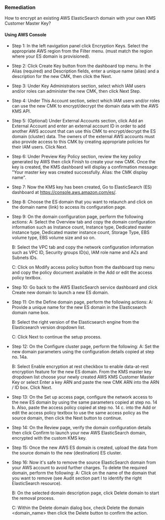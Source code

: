 ### Remediation

How to encrypt an existing AWS ElasticSearch domain with your own KMS Customer Master Key?

#### Using AWS Console

- Step 1: In the left navigation panel click Encryption Keys. Select the appropriate AWS region from the Filter menu. (must match the region where your ES domain is provisioned).

- Step 2: Click Create Key button from the dashboard top menu. In the Alias (required) and Description fields, enter a unique name (alias) and a description for the new CMK, then click the Next.

- Step 3: Under Key Administrators section, select which IAM users and/or roles can administer the new CMK, then click Next Step.

- Step 4: Under This Account section, select which IAM users and/or roles can use the new CMK to encrypt/decrypt the domain data with the AWS KMS API.

- Step 5: (Optional) Under External Accounts section, click Add an External Account and enter an external account ID in order to add another AWS account that can use this CMK to encrypt/decrypt the ES domain (cluster) data. The owners of the external AWS accounts must also provide access to this CMK by creating appropriate policies for their IAM users. Click Next.

- Step 6: Under Preview Key Policy section, review the key policy generated by AWS then click Finish to create your new CMK. Once the key is created, the KMS dashboard will display a confirmation message: "Your master key was created successfully. Alias: the CMK display name".

- Step 7: Now the KMS key has been created, Go to ElasticSearch (ES) dashboard at https://console.aws.amazon.com/es/.

- Step 8: Choose the ES domain that you want to relaunch and click on the domain name (link) to access its configuration page.

- Step 9: On the domain configuration page, perform the following actions:
  A: Select the Overview tab and copy the domain configuration information such as Instance count, Instance type, Dedicated master instance type, Dedicated master instance count, Storage Type, EBS volume type, EBS volume size and so on.

  B: Select the VPC tab and copy the network configuration information such as VPC ID, Security groups ID(s), IAM role name and AZs and Subnets IDs.

  C: Click on Modify access policy button from the dashboard top menu and copy the policy document available in the Add or edit the access policy textbox.

- Step 10: Go back to the AWS ElasticSearch service dashboard and click Create new domain to launch a new ES domain.

- Step 11: On the Define domain page, perform the following actions:
  A: Provide a unique name for the new ES domain in the Elasticsearch domain name box.

  B: Select the right version of the Elasticsearch engine from the Elasticsearch version dropdown list.

  C: Click Next to continue the setup process.

- Step 12: On the Configure cluster page, perform the following:
  A: Set the new domain parameters using the configuration details copied at step no. 14a.

  B: Select Enable encryption at rest checkbox to enable data-at-rest encryption feature for the new ES domain. From the KMS master key dropdown list choose your newly created AWS KMS Customer Master Key or select Enter a key ARN and paste the new CMK ARN into the ARN / ID box. Click Next.

- Step 13: On the Set up access page, configure the network access to the new ES domain by using the same parameters copied at step no. 14 b. Also, paste the access policy copied at step no. 14 c. into the Add or edit the access policy textbox to use the same access policy as the source domain, then click the Next button to continue.

- Step 14: On the Review page, verify the domain configuration details then click Confirm to launch your new AWS ElasticSearch domain, encrypted with the custom KMS key.

- Step 15: Once the new AWS ES domain is created, upload the data from the source domain to the new (destination) ES cluster.

- Step 16: Now it's safe to remove the source ElasticSearch domain from your AWS account to avoid further charges. To delete the required domain, perform the following:
  A: Click on the name of the domain that you want to remove (see Audit section part I to identify the right ElasticSearch resource).

  B: On the selected domain description page, click Delete domain to start the removal process.

  C: Within the Delete domain dialog box, check Delete the domain \<domain_name\> then click the Delete button to confirm the action.
